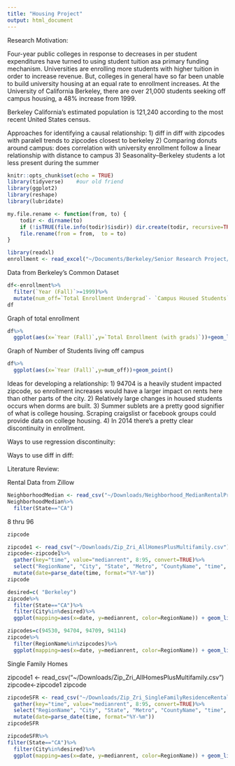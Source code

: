```yaml
---
title: "Housing Project"
output: html_document
---
```

Research Motivation: 

Four-year public colleges in response to decreases in per student expenditures have turned to using student tuition asa primary funding mechanism. Universities are enrolling more students with higher tuition in order to increase revenue. But, colleges in general have so far been unable to build university housing at an equal rate to enrollment increases. At the University of California Berkeley, there are over 21,000 students seeking off campus housing, a 48% increase from 1999.

Berkeley California's estimated population is 121,240 according to the most recent United States census.

Approaches for identifying a causal relationship:
1) diff in diff with zipcodes with paralell trends to zipcodes closest to berkeley
2) Comparing donuts around campus: does correlation with university enrollment follow a linear relationship with distance to campus
3) Seasonality--Berkeley students a lot less present during the summer



```r
knitr::opts_chunk$set(echo = TRUE)
library(tidyverse)    #our old friend
library(ggplot2)
library(reshape)
library(lubridate)
```

```r
my.file.rename <- function(from, to) {
    todir <- dirname(to)
    if (!isTRUE(file.info(todir)$isdir)) dir.create(todir, recursive=TRUE)
    file.rename(from = from,  to = to)
}
```

```r
library(readxl)
enrollment <- read_excel("~/Documents/Berkeley/Senior Research Project/Berkeley Enrollment Data and Houing.xlsx")
```

Data from Berkeley's Common Dataset
```r
df<-enrollment%>%
  filter(`Year (Fall)`>=1999)%>%
  mutate(num_off=`Total Enrollment Undergrad`- `Campus Housed Students`)
df
```

Graph of total enrollment
```r
df%>%
  ggplot(aes(x=`Year (Fall)`,y=`Total Enrollment (with grads)`))+geom_line()
```

Graph of Number of Students living off campus
```r
df%>%
  ggplot(aes(x=`Year (Fall)`,y=num_off))+geom_point()
```

Ideas for developing a relationship:
1) 94704 is a heavily student impacted zipcode, so enrollment increases would have a larger impact on rents here than other parts of the city.
2) Relatively large changes in housed students occurs when dorms are built.
3) Summer sublets are a pretty good signifier of what is college housing. Scraping craigslist or facebook groups could provide data on college housing.
4) In 2014 there's a pretty clear discontinuity in enrollment.

Ways to use regression discontinuity:

Ways to use diff in diff:

Literature Review:

Rental Data from Zillow
```r
NeighborhoodMedian <- read_csv("~/Downloads/Neighborhood_MedianRentalPrice_AllHomes.csv")
NeighborhoodMedian%>%
  filter(State=="CA")
```
8 thru 96
```r
zipcode
```

```r
zipcode1 <- read_csv("~/Downloads/Zip_Zri_AllHomesPlusMultifamily.csv")
zipcode<-zipcode1%>%
  gather(key="time", value="medianrent", 8:95, convert=TRUE)%>%
  select("RegionName", "City", "State", "Metro", "CountyName", "time", "medianrent")%>%
  mutate(date=parse_date(time, format="%Y-%m"))
zipcode
```

```r
desired=c( "Berkeley")
zipcode%>%
  filter(State=="CA")%>%
  filter(City%in%desired)%>%
  ggplot(mapping=aes(x=date, y=medianrent, color=RegionName)) + geom_line()
```

```r
zipcodes=c(94530, 94704, 94709, 94114)
zipcode%>%
  filter(RegionName%in%zipcodes)%>%
  ggplot(mapping=aes(x=date, y=medianrent, color=RegionName)) + geom_line()
```

Single Family Homes

zipcode1 <- read_csv("~/Downloads/Zip_Zri_AllHomesPlusMultifamily.csv")
zipcode<-zipcode1
zipcode
```r
zipcodeSFR <- read_csv("~/Downloads/Zip_Zri_SingleFamilyResidenceRental.csv")%>%
  gather(key="time", value="medianrent", 8:95, convert=TRUE)%>%
  select("RegionName", "City", "State", "Metro", "CountyName", "time", "medianrent")%>%
  mutate(date=parse_date(time, format="%Y-%m"))
zipcodeSFR
```

```r
zipcodeSFR%>%
filter(State=="CA")%>%
  filter(City%in%desired)%>%
  ggplot(mapping=aes(x=date, y=medianrent, color=RegionName)) + geom_line()
```

